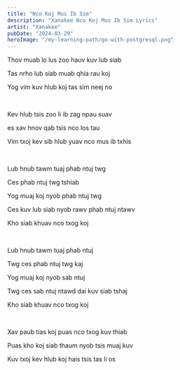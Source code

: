 ```yaml
---
title: "Nco Koj Mus Ib Sim"
description: "Xanakee Nco Koj Mus Ib Sim Lyrics"
artist: "Xanakee"
pubDate: "2024-03-29"
heroImage: "/my-learning-path/go-with-postgresql.png"
---
```


Thov muab lo lus zoo hauv kuv lub siab

Tas nrho lub siab muab qhia rau koj

Yog vim kuv hlub koj tas sim neej no

<br />

Kev hlub tsis zoo li ib zag npau suav

es xav hnov qab tsis nco los tau

Vim txoj kev sib hlub yuav nco mus ib txhis

<br />

Lub hnub tawm tuaj phab ntuj twg

Ces phab ntuj twg tshiab

Yog muaj koj nyob phab ntuj twg

Ces kuv lub siab nyob rawv phab ntuj ntawv

Kho siab khuav nco txog koj

<br />

Lub hnub tawm tuaj phab ntuj

Twg ces phab ntuj twg kaj

Yog muaj koj nyob sab ntuj

Twg ces sab ntuj ntawd dai kuv siab tshaj

Kho siab khuav nco txog koj

<br />

Xav paub tias koj puas nco txog kuv thiab

Puas kho koj siab thaum nyob tsis muaj kuv

Kuv txoj kev hlub koj hais tsis tas li os
